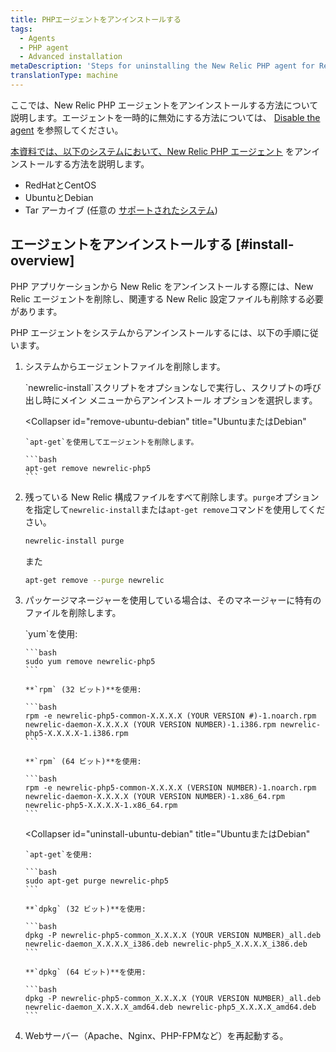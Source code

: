 ```yaml
---
title: PHPエージェントをアンインストールする
tags:
  - Agents
  - PHP agent
  - Advanced installation
metaDescription: 'Steps for uninstalling the New Relic PHP agent for RedHat, CentOS, Debian, Ubuntu and tarball'
translationType: machine
---
```


ここでは、New Relic PHP エージェントをアンインストールする方法について説明します。エージェントを一時的に無効にする方法については、 [Disable the agent](/docs/agents/manage-apm-agents/installation/disable-apm-agent#php) を参照してください。

[本資料では、以下のシステムにおいて、New Relic PHP エージェント](/docs/agents/php-agent/getting-started/new-relic-php) をアンインストールする方法を説明します。

* RedHatとCentOS
* UbuntuとDebian
* Tar アーカイブ (任意の [サポートされたシステム](/docs/agents/php-agent/getting-started/php-agent-compatibility-requirements#operating-systems))

## エージェントをアンインストールする [#install-overview]

PHP アプリケーションから New Relic をアンインストールする際には、New Relic エージェントを削除し、関連する New Relic 設定ファイルも削除する必要があります。

PHP エージェントをシステムからアンインストールするには、以下の手順に従います。

1. システムからエージェントファイルを削除します。

   <CollapserGroup>
     <Collapser
       id="remove-redhat-centos"
       title="RedHatまたはCentOS"
     >
       `newrelic-install`スクリプトをオプションなしで実行し、スクリプトの呼び出し時にメイン メニューからアンインストール オプションを選択します。
     </Collapser>

     <Collapser
       id="remove-ubuntu-debian"
       title="UbuntuまたはDebian"
     >
       `apt-get`を使用してエージェントを削除します。

       ```bash
       apt-get remove newrelic-php5
       ```
     </Collapser>
   </CollapserGroup>

2. 残っている New Relic 構成ファイルをすべて削除します。`purge`オプションを指定して`newrelic-install`または`apt-get remove`コマンドを使用してください。

   ```bash
   newrelic-install purge
   ```

   また

   ```bash
   apt-get remove --purge newrelic
   ```

3. パッケージマネージャーを使用している場合は、そのマネージャーに特有のファイルを削除します。

   <CollapserGroup>
     <Collapser
       id="uninstall-redhat-centos"
       title="RedHatまたはCentOS"
     >
       `yum`を使用:

       ```bash
       sudo yum remove newrelic-php5
       ```

       **`rpm` (32 ビット)**を使用:

       ```bash
       rpm -e newrelic-php5-common-X.X.X.X (YOUR VERSION #)-1.noarch.rpm newrelic-daemon-X.X.X.X (YOUR VERSION NUMBER)-1.i386.rpm newrelic-php5-X.X.X.X-1.i386.rpm
       ```

       **`rpm` (64 ビット)**を使用:

       ```bash
       rpm -e newrelic-php5-common-X.X.X.X (VERSION NUMBER)-1.noarch.rpm newrelic-daemon-X.X.X.X (YOUR VERSION NUMBER)-1.x86_64.rpm newrelic-php5-X.X.X.X-1.x86_64.rpm
       ```
     </Collapser>

     <Collapser
       id="uninstall-ubuntu-debian"
       title="UbuntuまたはDebian"
     >
       `apt-get`を使用:

       ```bash
       sudo apt-get purge newrelic-php5
       ```

       **`dpkg` (32 ビット)**を使用:

       ```bash
       dpkg -P newrelic-php5-common_X.X.X.X (YOUR VERSION NUMBER)_all.deb newrelic-daemon_X.X.X.X_i386.deb newrelic-php5_X.X.X.X_i386.deb
       ```

       **`dpkg` (64 ビット)**を使用:

       ```bash
       dpkg -P newrelic-php5-common_X.X.X.X (YOUR VERSION NUMBER)_all.deb newrelic-daemon_X.X.X.X_amd64.deb newrelic-php5_X.X.X.X_amd64.deb
       ```
     </Collapser>
   </CollapserGroup>

4. Webサーバー（Apache、Nginx、PHP-FPMなど）を再起動する。